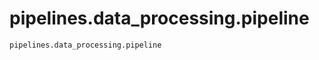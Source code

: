 # pipelines.data_processing.pipeline { #tathagata_ai_839.pipelines.data_processing.pipeline }

`pipelines.data_processing.pipeline`

